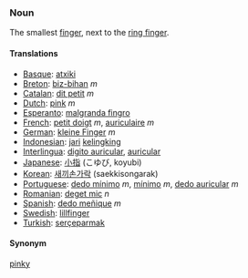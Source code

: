 ===Noun===

The smallest [[finger]], next to the [[ring finger]].

====Translations====
*[[Basque]]: [[atxiki]]
*[[Breton]]: [[biz-bihan]] ''m''
*[[Catalan]]: [[dit petit]] ''m''
*[[Dutch]]: [[pink]] ''m''
*[[Esperanto]]: [[malgranda fingro]]
*[[French]]: [[petit doigt]] ''m'', [[auriculaire]] ''m''
*[[German]]: [[kleine Finger]] ''m''
*[[Indonesian]]: [[jari]] [[kelingking]]
*[[Interlingua]]: [[digito auricular]], [[auricular]]
*[[Japanese]]: [[小指]] (こゆび, koyubi)
*[[Korean]]: [[새끼손가락]] (saekkisongarak)
*[[Portuguese]]: [[dedo mínimo]] ''m'', [[mínimo]] ''m'', [[dedo auricular]] ''m''
*[[Romanian]]: [[deget mic]] ''n''
*[[Spanish]]: [[dedo meñique]] ''m''
*[[Swedish]]: [[lillfinger]]
*[[Turkish]]: [[serçeparmak]]

====Synonym====
[[pinky]]